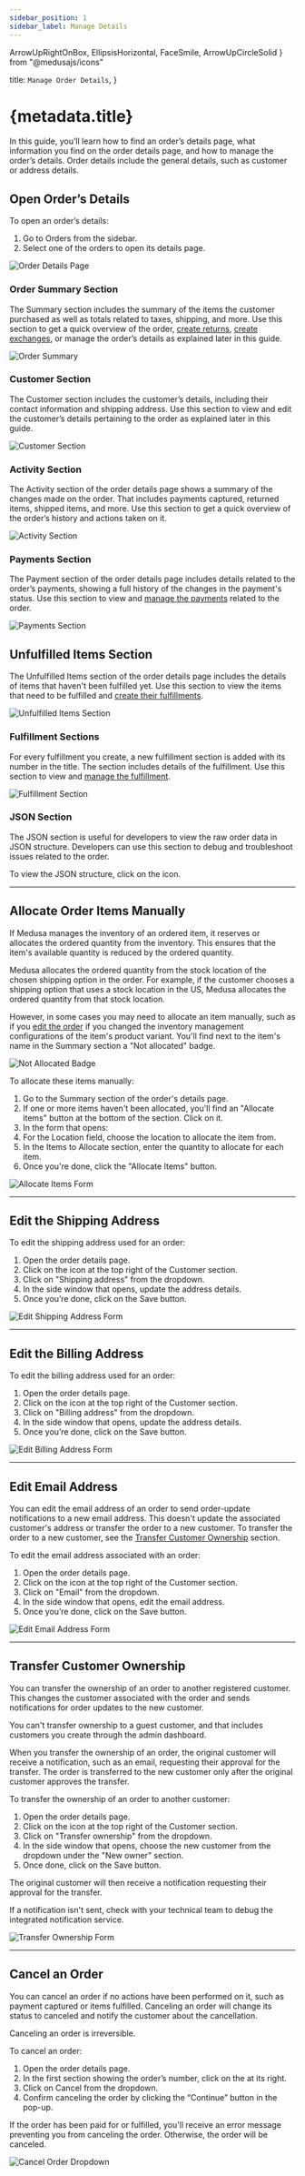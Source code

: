 ```yaml
---
sidebar_position: 1
sidebar_label: Manage Details
---
```


  ArrowUpRightOnBox, 
  EllipsisHorizontal, 
  FaceSmile,
  ArrowUpCircleSolid
} from "@medusajs/icons"

  title: `Manage Order Details`,
}

# {metadata.title}

In this guide, you’ll learn how to find an order’s details page, what information you find on the order details page, and how to manage the order’s details. Order details include the general details, such as customer or address details.

## Open Order’s Details

To open an order’s details:

1. Go to Orders from the sidebar.
2. Select one of the orders to open its details page.

![Order Details Page](https://res.cloudinary.com/dza7lstvk/image/upload/v1739543439/User%20Guide/Screenshot_2025-02-14_at_4.30.14_PM_nirqsy.png)

### Order Summary Section

The Summary section includes the summary of the items the customer purchased as well as totals related to taxes, shipping, and more. Use this section to get a quick overview of the order, [create returns](../returns/page.mdx), [create exchanges](../exchanges/page.mdx), or manage the order’s details as explained later in this guide.

![Order Summary](https://res.cloudinary.com/dza7lstvk/image/upload/v1739543620/User%20Guide/Screenshot_2025-02-14_at_4.33.05_PM_ockept.png)

### Customer Section

The Customer section includes the customer’s details, including their contact information and shipping address. Use this section to view and edit the customer’s details pertaining to the order as explained later in this guide.

![Customer Section](https://res.cloudinary.com/dza7lstvk/image/upload/v1739543745/User%20Guide/Screenshot_2025-02-14_at_4.35.27_PM_b4vav0.png)

### Activity Section

The Activity section of the order details page shows a summary of the changes made on the order. That includes payments captured, returned items, shipped items, and more. Use this section to get a quick overview of the order’s history and actions taken on it.

![Activity Section](https://res.cloudinary.com/dza7lstvk/image/upload/v1739543897/User%20Guide/Screenshot_2025-02-14_at_4.37.58_PM_dcl0lw.png)

### Payments Section

The Payment section of the order details page includes details related to the order’s payments, showing a full history of the changes in the payment's status. Use this section to view and [manage the payments](../payments/page.mdx) related to the order.

![Payments Section](https://res.cloudinary.com/dza7lstvk/image/upload/v1739544008/User%20Guide/Screenshot_2025-02-14_at_4.39.51_PM_vufzzu.png)

## Unfulfilled Items Section

The Unfulfilled Items section of the order details page includes the details of items that haven't been fulfilled yet. Use this section to view the items that need to be fulfilled and [create their fulfillments](../fulfillments/page.mdx).

![Unfulfilled Items Section](https://res.cloudinary.com/dza7lstvk/image/upload/v1739544116/User%20Guide/Screenshot_2025-02-14_at_4.40.44_PM_vjrput.png)

### Fulfillment Sections

For every fulfillment you create, a new fulfillment section is added with its number in the title. The section includes details of the fulfillment. Use this section to view and [manage the fulfillment](../fulfillments/page.mdx).

![Fulfillment Section](https://res.cloudinary.com/dza7lstvk/image/upload/v1739544250/User%20Guide/Screenshot_2025-02-14_at_4.43.21_PM_lcm50k.png)

### JSON Section

The JSON section is useful for developers to view the raw order data in JSON structure. Developers can use this section to debug and troubleshoot issues related to the order.

To view the JSON structure, click on the <InlineIcon Icon={ArrowUpRightOnBox} alt="Expand" /> icon. 

---

## Allocate Order Items Manually

If Medusa manages the inventory of an ordered item, it reserves or allocates the ordered quantity from the inventory. This ensures that the item's available quantity is reduced by the ordered quantity.

Medusa allocates the ordered quantity from the stock location of the chosen shipping option in the order. For example, if the customer chooses a shipping option that uses a stock location in the US, Medusa allocates the ordered quantity from that stock location.

However, in some cases you may need to allocate an item manually, such as if you [edit the order](../edit/page.mdx) if you changed the inventory management configurations of the item's product variant. You'll find next to the item's name in the Summary section a "Not allocated" badge.

![Not Allocated Badge](https://res.cloudinary.com/dza7lstvk/image/upload/v1739546156/User%20Guide/Screenshot_2025-02-14_at_5.14.59_PM_fgc2d2.png)

To allocate these items manually:

1. Go to the Summary section of the order's details page.
2. If one or more items haven't been allocated, you'll find an "Allocate items" button at the bottom of the section. Click on it.
3. In the form that opens:
  1. For the Location field, choose the location to allocate the item from.
  2. In the Items to Allocate section, enter the quantity to allocate for each item.
4. Once you're done, click the "Allocate Items" button.

![Allocate Items Form](https://res.cloudinary.com/dza7lstvk/image/upload/v1739545718/User%20Guide/Screenshot_2025-02-14_at_5.07.46_PM_mzi0bg.png)

---

## Edit the Shipping Address

To edit the shipping address used for an order:

1. Open the order details page.
2. Click on the <InlineIcon Icon={EllipsisHorizontal} alt="three-dot" /> icon at the top right of the Customer section.
3. Click on "Shipping address" from the dropdown.
4. In the side window that opens, update the address details.
5. Once you’re done, click on the Save button.

![Edit Shipping Address Form](https://res.cloudinary.com/dza7lstvk/image/upload/v1739546317/User%20Guide/Screenshot_2025-02-14_at_5.18.13_PM_zfi5ly.png)

---

## Edit the Billing Address

To edit the billing address used for an order:

1. Open the order details page.
2. Click on the <InlineIcon Icon={EllipsisHorizontal} alt="three-dot" /> icon at the top right of the Customer section.
3. Click on "Billing address" from the dropdown.
4. In the side window that opens, update the address details.
5. Once you’re done, click on the Save button.

![Edit Billing Address Form](https://res.cloudinary.com/dza7lstvk/image/upload/v1739546393/User%20Guide/Screenshot_2025-02-14_at_5.19.43_PM_wzmy8p.png)

---

## Edit Email Address

You can edit the email address of an order to send order-update notifications to a new email address. This doesn't update the associated customer's address or transfer the order to a new customer. To transfer the order to a new customer, see the [Transfer Customer Ownership](#transfer-customer-ownership) section.

To edit the email address associated with an order:

1. Open the order details page.
2. Click on the <InlineIcon Icon={EllipsisHorizontal} alt="three-dot" /> icon at the top right of the Customer section.
3. Click on "Email" from the dropdown.
4. In the side window that opens, edit the email address.
5. Once you’re done, click on the Save button.

![Edit Email Address Form](https://res.cloudinary.com/dza7lstvk/image/upload/v1739546558/User%20Guide/Screenshot_2025-02-14_at_5.22.06_PM_fmrnc6.png)

---

## Transfer Customer Ownership

You can transfer the ownership of an order to another registered customer. This changes the customer associated with the order and sends notifications for order updates to the new customer.

<Note>

You can't transfer ownership to a guest customer, and that includes customers you create through the admin dashboard.

</Note>

When you transfer the ownership of an order, the original customer will receive a notification, such as an email, requesting their approval for the transfer. The order is transferred to the new customer only after the original customer approves the transfer.

To transfer the ownership of an order to another customer:

1. Open the order details page.
2. Click on the <InlineIcon Icon={EllipsisHorizontal} alt="three-dot" /> icon at the top right of the Customer section.
3. Click on "Transfer ownership" from the dropdown.
4. In the side window that opens, choose the new customer from the dropdown under the "New owner" section.
5. Once done, click on the Save button.

The original customer will then receive a notification requesting their approval for the transfer.

<Note>

If a notification isn't sent, check with your technical team to debug the integrated notification service.

</Note>

![Transfer Ownership Form](https://res.cloudinary.com/dza7lstvk/image/upload/v1739546904/User%20Guide/Screenshot_2025-02-14_at_5.28.12_PM_brwpek.png)

---

## Cancel an Order

You can cancel an order if no actions have been performed on it, such as payment captured or items fulfilled. Canceling an order will change its status to canceled and notify the customer about the cancellation.

<Note type="warning">

Canceling an order is irreversible.

</Note>

To cancel an order:

1. Open the order details page.
2. In the first section showing the order’s number, click on the <InlineIcon Icon={EllipsisHorizontal} alt="three-dots" /> at its right.
3. Click on Cancel from the dropdown.
4. Confirm canceling the order by clicking the “Continue” button in the pop-up.

If the order has been paid for or fulfilled, you'll receive an error message preventing you from canceling the order. Otherwise, the order will be canceled.

![Cancel Order Dropdown](https://res.cloudinary.com/dza7lstvk/image/upload/v1739547244/User%20Guide/Screenshot_2025-02-14_at_5.32.38_PM_urp4yg.png)
